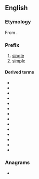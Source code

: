 ==English==

===Etymology===
From {{etyl|grc|en}} {{m|grc|ἁπλόος||single, simple}}.

===Prefix===
{{en-prefix}}

# [[single]]
# [[simple]]

====Derived terms====
* {{l|en|haploandesitic}}
* {{l|en|haplocheirus}}
* {{l|en|haplochromine}}
* {{l|en|haplochromis}}
* {{l|en|haplocoelopsis}}
* {{l|en|haplogranitic}}
* {{l|en|haplography}}
* {{l|en|haplogroup}}
* {{l|en|haploid}}
* {{l|en|haplology}}
* {{l|en|haplophase}}
* {{l|en|haploscope}}
* {{l|en|haplotephritic}}
* {{l|en|haplotype}}

===Anagrams===
* {{anagrams|en|HOLAP}}